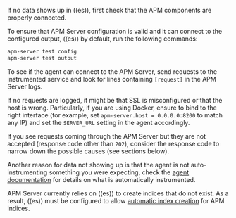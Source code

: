 

If no data shows up in ((es)), first check that the APM components are properly connected.

To ensure that APM Server configuration is valid and it can connect to the configured output, ((es)) by default,
run the following commands:

```sh
apm-server test config
apm-server test output
```

To see if the agent can connect to the APM Server, send requests to the instrumented service and look for lines
containing `[request]` in the APM Server logs.

If no requests are logged, it might be that SSL is <DocLink id="serverlessObservabilityApmTroubleshooting" section="ssl-client-fails-to-connect">misconfigured</DocLink> or that the host is wrong.
Particularly, if you are using Docker, ensure to bind to the right interface (for example, set
`apm-server.host = 0.0.0.0:8200` to match any IP) and set the `SERVER_URL` setting in the agent accordingly.

If you see requests coming through the APM Server but they are not accepted (response code other than `202`), consider
the response code to narrow down the possible causes (see sections below).

Another reason for data not showing up is that the agent is not auto-instrumenting something you were expecting, check
the [agent documentation](((apm-agents-ref))/index.html) for details on what is automatically instrumented.

APM Server currently relies on ((es)) to create indices that do not exist.
As a result, ((es)) must be configured to allow [automatic index creation](((ref))/docs-index_.html#index-creation) for APM indices.